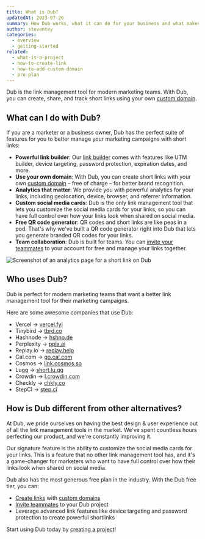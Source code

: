 ```yaml
---
title: What is Dub?
updatedAt: 2023-07-26
summary: How Dub works, what it can do for your business and what makes it different to other solutions.
author: steventey
categories:
  - overview
  - getting-started
related:
  - what-is-a-project
  - how-to-create-link
  - how-to-add-custom-domain
  - pro-plan
---
```


Dub is the link management tool for modern marketing teams. With Dub, you can create, share, and track short links using your own [custom domain](how-to-add-custom-domain).

## What can I do with Dub?

If you are a marketer or a business owner, Dub has the perfect suite of features for you to better manage your marketing campaigns with short links:

- **Powerful link builder**: Our [link builder](how-to-create-link) comes with features like UTM builder, device targeting, password protection, expiration dates, and more.
- **Use your own domain**: With Dub, you can create short links with your own [custom domain](how-to-add-custom-domain) – free of charge – for better brand recognition.
- **Analytics that matter**: We provide you with powerful analytics for your links, including geolocation, device, browser, and referrer information.
- **Custom social media cards**: Dub is the only link management tool that lets you customize the social media cards for your links, so you can have full control over how your links look when shared on social media.
- **Free QR code generator**: QR codes and short links are like peas in a pod. That's why we've built a QR code generator right into Dub that lets you generate branded QR codes for your links.
- **Team collaboration**: Dub is built for teams. You can [invite your teammates](how-to-invite-teammates) to your account for free and manage your links together.

<Image
  alt="Screenshot of an analytics page for a short link on Dub"
  src="https://d2vwwcvoksz7ty.cloudfront.net/changelog/public-stats-pages.png"
  width={1607}
  height={946}
/>

## Who uses Dub?

Dub is perfect for modern marketing teams that want a better link management tool for their marketing campaigns.

Here are some awesome companies that use Dub:

- Vercel → [vercel.fyi](https://vercel.fyi)
- Tinybird → [tbrd.co](https://tbrd.co)
- Hashnode → [hshno.de](https://hshno.de)
- Perplexity → [pplx.ai](https://pplx.ai)
- Replay.io → [replay.help](https://replay.help)
- Cal.com → [go.cal.com](https://go.cal.com)
- Cosmos → [link.cosmos.so](https://link.cosmos.so/)
- Lugg → [short.lu.gg](https://short.lu.gg)
- Crowdin → [l.crowdin.com](https://l.crowdin.com)
- Checkly → [chkly.co](https://chkly.co)
- StepCI → [step.ci](https://step.ci)

## How is Dub different from other alternatives?

At Dub, we pride ourselves on having the best design & user experience out of all the link management tools in the market. We've spent countless hours perfecting our product, and we're constantly improving it.

Our signature feature is the ability to customize the social media cards for your links. This is a feature that no other link management tool has, and it's a game-changer for marketers who want to have full control over how their links look when shared on social media.

Dub also has the most generous free plan in the industry. With the Dub free tier, you can:

- [Create links](how-to-create-link) with [custom domains](how-to-add-custom-domain)
- [Invite teammates](how-to-invite-teammates) to your Dub project
- Leverage advanced link features like device targeting and password protection to create powerful shortlinks

Start using Dub today by [creating a project](what-is-a-project#how-to-create-a-project)!